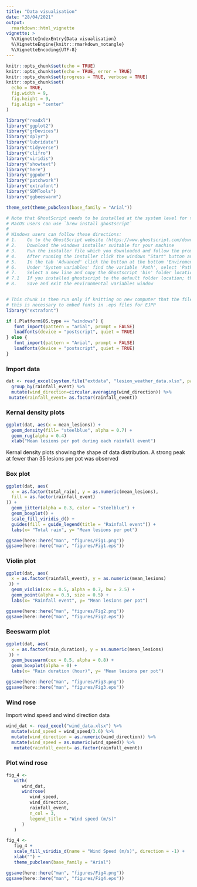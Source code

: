 ```yaml
---
title: "Data visualisation"
date: "28/04/2021"
output:
  rmarkdown::html_vignette
vignette: >
  %\VignetteIndexEntry{Data visualisation}
  %\VignetteEngine{knitr::rmarkdown_notangle}
  %\VignetteEncoding{UTF-8}
---
```


```r
knitr::opts_chunk$set(echo = TRUE)
knitr::opts_chunk$set(echo = TRUE, error = TRUE)
knitr::opts_chunk$set(progress = TRUE, verbose = TRUE)
knitr::opts_chunk$set(
  echo = TRUE,
  fig.width = 9,
  fig.height = 9,
  fig.align = "center"
)
```

```r
library("readxl")
library("ggplot2")
library("grDevices")
library("dplyr")
library("lubridate")
library("tidyverse")
library("clifro")
library("viridis")
library("showtext")
library("here")
library("ggpubr")
library("patchwork")
library("extrafont")
library("SDMTools")
library("ggbeeswarm")

theme_set(theme_pubclean(base_family = "Arial"))
```

```r
# Note that GhostScript needs to be installed at the system level for the PS files to be generated.
# MacOS users can use `brew install ghostscript`
# 
# Windows users can follow these directions:
# 1.	Go to the GhostScript website (https://www.ghostscript.com/download/gsdnld.html)
# 2.	Download the windows installer suitable for your machine
# 3.	Run the installer file which you downloaded and follow the prompts
# 4.	After running the installer click the windows "Start" button and type "Edit environment variables for your account" and open
# 5.	In the tab 'Advanced' click the button at the bottom 'Enviroment Variables...'
# 6.	Under 'System variables' find the variable 'Path', select 'Path' and click the 'Edit' button
# 7. 	Select a new line and copy the Ghostscript 'bin' folder location into the field.
# 7.1	If you installed ghostscript to the default folder location; then the folder location will likely be "C:\Program Files\gs\gs9.52\bin", the version number (9.52) may differ.
# 8.	Save and exit the environmental variables window


# This chunk is then run only if knitting on new computer that the files have not been generated on
# this is necessary to embed fonts in .eps files for EJPP
library("extrafont")

if (.Platform$OS.type == "windows") {
   font_import(pattern = "arial", prompt = FALSE)
   loadfonts(device = "postscript", quiet = TRUE)
} else {
   font_import(pattern = "Arial", prompt = FALSE)
   loadfonts(device = "postscript", quiet = TRUE)
}
```


### Import data 

```r
dat <- read_excel(system.file("extdata", "lesion_weather_data.xlsx", package = "rainy"), sheet = 1, na= "NA") %>%
  group_by(rainfall_event) %>%
  mutate(wind_direction=circular.averaging(wind_direction)) %>%
 mutate(rainfall_event= as.factor(rainfall_event))

```

### Kernal density plots

```r
ggplot(dat, aes(x = mean_lesions)) +
  geom_density(fill= "steelblue", alpha = 0.7) +
  geom_rug(alpha = 0.4)
  xlab("Mean lesions per pot during each rainfall event")
```

Kernal density plots showing the shape of data distribution. A strong peak at fewer than 35 lesions per pot was observed

### Box plot

```r
ggplot(dat, aes(
  x = as.factor(total_rain), y = as.numeric(mean_lesions),
  fill = as.factor(rainfall_event)
)) +
  geom_jitter(alpha = 0.3, color = "steelblue") +
  geom_boxplot() +
  scale_fill_viridis_d() +
  guides(fill = guide_legend(title = "Rainfall event")) +
  labs(x= "Total rain", y= "Mean lesions per pot")

```


```r
ggsave(here::here("man", "figures/Fig1.png"))
ggsave(here::here("man", "figures/Fig1.eps"))
```


### Violin plot 

```r
ggplot(dat, aes(
  x = as.factor(rainfall_event), y = as.numeric(mean_lesions)
 )) +
  geom_violin(cex = 0.5, alpha = 0.7, bw = 2.5) +
  geom_point(alpha = 0.3, size = 0.5) + 
  labs(x= "Rainfall event", y= "Mean lesions per pot")

```

```r
ggsave(here::here("man", "figures/Fig2.png"))
ggsave(here::here("man", "figures/Fig2.eps"))

```


### Beeswarm plot

```r
ggplot(dat, aes(
  x = as.factor(rain_duration), y = as.numeric(mean_lesions) 
 )) +
  geom_beeswarm(cex = 0.5, alpha = 0.8) +
  geom_boxplot(alpha = 0) +
  labs(x= "Rain duration (hour)", y= "Mean lesions per pot")

```

```r
ggsave(here::here("man", "figures/Fig3.png"))
ggsave(here::here("man", "figures/Fig3.eps"))
```

### Wind rose

Import wind speed and wind direction data
```r
wind_dat <- read_excel("wind_data.xlsx") %>%
  mutate(wind_speed = wind_speed/3.6) %>%
  mutate(wind_direction = as.numeric(wind_direction)) %>%
  mutate(wind_speed = as.numeric(wind_speed)) %>%
   mutate(rainfall_event= as.factor(rainfall_event))

```

### Plot wind rose

```r
fig_4 <-
   with(
      wind_dat,
      windrose(
         wind_speed,
         wind_direction,
         rainfall_event,
         n_col = 3,
         legend_title = "Wind speed (m/s)"
      )
   )

fig_4 <-
   fig_4 +
   scale_fill_viridis_d(name = "Wind Speed (m/s)", direction = -1) +
   xlab("") +
   theme_pubclean(base_family = "Arial")

```


```r
ggsave(here::here("man", "figures/Fig4.png"))
ggsave(here::here("man", "figures/Fig4.eps"))
```



